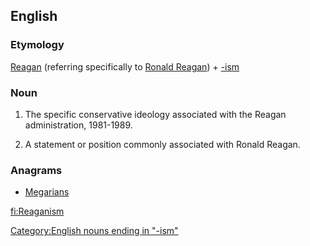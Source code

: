 ==English==

===Etymology===

[[Reagan]] (referring specifically to [[w:Ronald Reagan|Ronald Reagan]]) + [[-ism]]

===Noun===
{{en-noun|s|-}}

# {{uncountable}} The specific conservative ideology associated with the Reagan administration, 1981-1989.
# {{countable}} A statement or position commonly associated with Ronald Reagan.

===Anagrams===
* [[Megarians#English|Megarians]]

[[Category:English nouns ending in "-ism"]]

[[fi:Reaganism]]